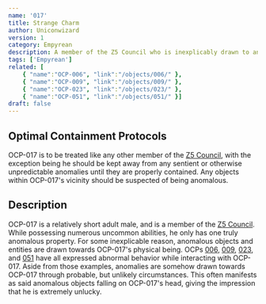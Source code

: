 ```yaml
---
name: '017'
title: Strange Charm
author: Uniconwizard
version: 1
category: Empyrean
description: A member of the Z5 Council who is inexplicably drawn to anomalies.
tags: ['Empyrean']
related: [
    { "name":"OCP-006", "link":"/objects/006/" },
    { "name":"OCP-009", "link":"/objects/009/" },
    { "name":"OCP-023", "link":"/objects/023/" },
    { "name":"OCP-051", "link":"/objects/051/" }]
draft: false
---
```


## Optimal Containment Protocols
OCP-017 is to be treated like any other member of the [Z5 Council](staff/z5-council),
with the exception being he should be kept away from any sentient or otherwise unpredictable anomalies until they are properly contained.
Any objects within OCP-017's vicinity should be suspected of being anomalous.

## Description
OCP-017 is a relatively short adult male, and is a member of the [Z5 Council](staff/z5-council).
While possessing numerous uncommon abilities, he only has one truly anomalous property.
For some inexplicable reason, anomalous objects and entities are drawn towards OCP-017's physical being.
OCPs [006](ocp/006), [009](ocp/009), [023](ocp/023), and [051](ocp/051)
have all expressed abnormal behavior while interacting with OCP-017.
Aside from those examples, anomalies are somehow drawn towards OCP-017 through probable, but unlikely circumstances.
This often manifests as said anomalous objects falling on OCP-017's head, giving the impression that he is extremely unlucky.
